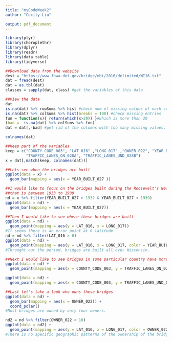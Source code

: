 ```yaml
---
title: "myCodeWeek2"
author: "Cecily Liu"

output: pdf_document
---
```


```r


library(plyr)
library(choroplethr)
library(dplyr)
library(readr)
library(data.table)
library(tidyverse)

```

```r
##Download data from the website
dest = "https://www.fhwa.dot.gov/bridge/nbi/2016/delimited/WI16.txt"
dat = fread(dest) 
dat = as.tbl(dat)
classes = sapply(dat, class) #get the variables of this data

##View the data
dat
is.na(dat) %>% rowSums %>% hist #check num of missing values of each column
is.na(dat) %>% colSums %>% hist(breaks = 100) #check missing entries
fun = function(x){ return(which(x>20)) }#which is more than 20
(bad =  is.na(dat) %>% colSums %>% fun)
dat = dat[,-bad] #get rid of the columns with too many missing values.

colnames(dat)

##Keep part of the variables
keep = c("COUNTY_CODE_003", "LAT_016" ,"LONG_017" ,"OWNER_022", "YEAR_BUILT_027", 
         "TRAFFIC_LANES_ON_028A", "TRAFFIC_LANES_UND_028B")
x = dat[,match(keep, colnames(dat))]

##Lets see when the bridges are built
ggplot(data = x) +
  geom_bar(mapping = aes(x = YEAR_BUILT_027 ))

##I would like to focus on the bridges built during the Roosevelt's New Deal, 
##that is between 1933 to 1938
nd = x %>% filter(YEAR_BUILT_027 > 1932 & YEAR_BUILT_027 < 1939)
ggplot(data = nd) +
  geom_bar(mapping = aes(x = YEAR_BUILT_027))

##Then I would like to see where these bridges are built
ggplot(data = nd) +
  geom_point(mapping = aes(y = LAT_016, x = LONG_017))
#It seems there is an error point at 0 latitude.
nd = nd %>% filter(LAT_016 > 0)
ggplot(data = nd) +
  geom_point(mapping = aes(y = LAT_016, x = LONG_017, color = YEAR_BUILT_027))
#Throught our the period, bridges are built all over Wisconsin.

##Next I would like to see bridges in some particular country have more lanes 
ggplot(data = nd) + 
  geom_point(mapping = aes(x = COUNTY_CODE_003, y = TRAFFIC_LANES_ON_028A))

ggplot(data = nd) + 
  geom_point(mapping = aes(x = COUNTY_CODE_003, y = TRAFFIC_LANES_UND_028B))

##Last let's take a look who owns these bridges
ggplot(data = nd) + 
  geom_bar(mapping = aes(x = OWNER_022)) + 
  coord_polar()
#Most bridges are owned by only four owners.

nd2 = nd %>% filter(OWNER_022 < 10)
ggplot(data = nd2) +
  geom_point(mapping = aes(y = LAT_016, x = LONG_017, color = OWNER_022))
#There is no specific geographic patterns of the ownership of the bridges.


```

